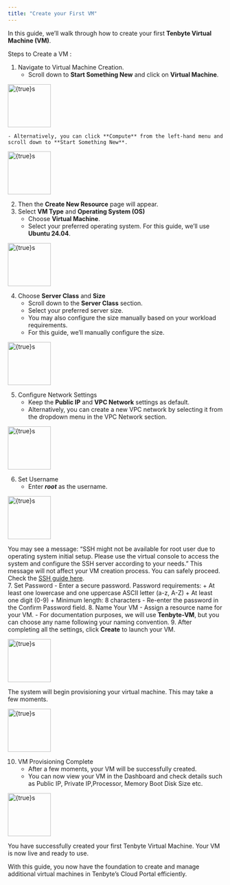 ```yaml
---
title: "Create your First VM"
---
```


In this guide, we’ll walk through how to create your first **Tenbyte Virtual Machine (VM)**.

Steps to Create a VM :
1. Navigate to Virtual Machine Creation.
    - Scroll down to **Start Something New** and click on **Virtual Machine**.

<img
  src="/Cloud/VM-Creation/01.png"
  alt={true}s
  width="100"
/>

    - Alternatively, you can click **Compute** from the left-hand menu and scroll down to **Start Something New**.

<img
  src="/Cloud/VM-Creation/02.png"
  alt={true}s
  width="100"
/>

2. Then the **Create New Resource** page will appear.
3. Select **VM Type** and **Operating System (OS)**
    - Choose **Virtual Machine**.
    - Select your preferred operating system. For this guide, we’ll use **Ubuntu 24.04**.

<img
  src="/Cloud/VM-Creation/03.png"
  alt={true}s
  width="100"
/>

4. Choose **Server Class** and **Size**
    - Scroll down to the **Server Class** section.
    - Select your preferred server size.
    - You may also configure the size manually based on your workload requirements.
    - For this guide, we’ll manually configure the size.

<img
  src="/Cloud/VM-Creation/04.png"
  alt={true}s
  width="100"
/>

5.	Configure Network Settings
    - Keep the **Public IP** and **VPC Network** settings as default.
    - Alternatively, you can create a new VPC network by selecting it from the dropdown menu in the VPC Network section.

<img
  src="/Cloud/VM-Creation/004.png"
  alt={true}s
  width="100"
/>

6.	Set Username
    - Enter ***root*** as the username.

<img
  src="/Cloud/VM-Creation/05.png"
  alt={true}s
  width="100"
/>

<Note>You may see a message: “SSH might not be available for root user due to operating system initial setup. Please use the virtual console to access the system and configure the SSH server according to your needs.” This message will not affect your VM creation process. You can safely proceed. Check the [SSH guide here](Connecting-to-Your-Tenbyte-VM-via-SSH).</Note>     
7.	Set Password
    - Enter a secure password. Password requirements:
        + At least one lowercase and one uppercase ASCII letter (a-z, A-Z)
        + At least one digit (0-9)
        + Minimum length: 8 characters
    - Re-enter the password in the Confirm Password field.
8.	Name Your VM
    - Assign a resource name for your VM.
    - For documentation purposes, we will use **Tenbyte-VM**, but you can choose any name following your naming convention.
9. After completing all the settings, click **Create** to launch your VM. 

<img
  src="/Cloud/VM-Creation/06.png"
  alt={true}s
  width="100"
/>

The system will begin provisioning your virtual machine. This may take a few moments.

<img
  src="/Cloud/VM-Creation/07.png"
  alt={true}s
  width="100"
/>

10. VM Provisioning Complete
    - After a few moments, your VM will be successfully created.
    - You can now view your VM in the Dashboard and check details such as Public IP, Private IP,Processor, Memory Boot Disk Size etc.

<img
  src="/Cloud/VM-Creation/08.png"
  alt={true}s
  width="100"
/>

You have successfully created your first Tenbyte Virtual Machine. Your VM is now live and ready to use. 

With this guide, you now have the foundation to create and manage additional virtual machines in Tenbyte’s Cloud Portal efficiently.